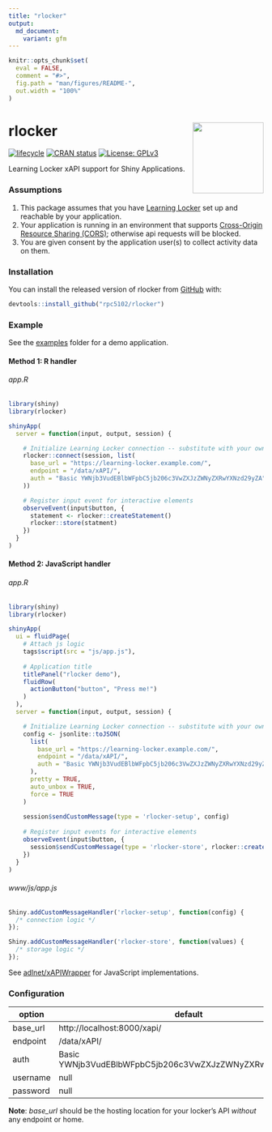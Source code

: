 ```yaml
---
title: "rlocker"
output:
  md_document:
    variant: gfm
---
```


<!-- README.md is generated from README.Rmd. Please edit that file -->

```r
knitr::opts_chunk$set(
  eval = FALSE, 
  comment = "#>",
  fig.path = "man/figures/README-",
  out.width = "100%"
)
```

# rlocker <img src="https://github.com/rpc5102/rlocker/blob/master/rlocker.png?raw=true" align="right" height=140>

<!-- badges: start -->
[![lifecycle](https://img.shields.io/badge/lifecycle-experimental-orange.svg)](https://www.tidyverse.org/lifecycle/#experimental)
[![CRAN status](https://www.r-pkg.org/badges/version/rlocker)](https://cran.r-project.org/package=rlocker)
[![License: GPLv3](https://img.shields.io/github/license/rpc5102/rlocker.svg?style=flat)](https://opensource.org/licenses/GPL-3.0)
<!-- badges: end -->

Learning Locker xAPI support for Shiny Applications.

### Assumptions

1. This package assumes that you have [Learning Locker](https://www.ht2labs.com/learning-locker-community/overview/) set up and reachable by your application.
2. Your application is running in an environment that supports [Cross-Origin Resource Sharing (CORS)](https://developer.mozilla.org/en-US/docs/Web/HTTP/CORS); otherwise api requests will be blocked.
3. You are given consent by the application user(s) to collect activity data on them.

### Installation

You can install the released version of rlocker from [GitHub](https://github.com/) with:

```r
devtools::install_github("rpc5102/rlocker")
```

### Example

See the [examples](./inst/examples/) folder for a demo application.

#### Method 1: R handler
###### app.R
```r
library(shiny)
library(rlocker)

shinyApp(
  server = function(input, output, session) {

    # Initialize Learning Locker connection -- substitute with your own locker credentials
    rlocker::connect(session, list(
      base_url = "https://learning-locker.example.com/",
      endpoint = "/data/xAPI/",
      auth = "Basic YWNjb3VudEBlbWFpbC5jb206c3VwZXJzZWNyZXRwYXNzd29yZA"
    ))

    # Register input event for interactive elements
    observeEvent(input$button, {
      statement <- rlocker::createStatement()
      rlocker::store(statment)
    })
  }
)
```

#### Method 2: JavaScript handler
###### app.R
```r
library(shiny)
library(rlocker)

shinyApp(
  ui = fluidPage(
    # Attach js logic
    tags$script(src = "js/app.js"),
    
    # Application title
    titlePanel("rlocker demo"),
    fluidRow(
      actionButton("button", "Press me!")
    )
  ),
  server = function(input, output, session) {

    # Initialize Learning Locker connection -- substitute with your own locker credentials
    config <- jsonlite::toJSON(
      list(
        base_url = "https://learning-locker.example.com/",
        endpoint = "/data/xAPI/",
        auth = "Basic YWNjb3VudEBlbWFpbC5jb206c3VwZXJzZWNyZXRwYXNzd29yZA"
      ),
      pretty = TRUE,
      auto_unbox = TRUE,
      force = TRUE
    )
    
    session$sendCustomMessage(type = 'rlocker-setup', config)
    
    # Register input events for interactive elements
    observeEvent(input$button, {
      session$sendCustomMessage(type = 'rlocker-store', rlocker::createStatement())
    })
  }
)
```
###### www/js/app.js
```js
Shiny.addCustomMessageHandler('rlocker-setup', function(config) {
  /* connection logic */
});

Shiny.addCustomMessageHandler('rlocker-store', function(values) {
  /* storage logic */
});
```

See [adlnet/xAPIWrapper](https://github.com/adlnet/xAPIWrapper/) for JavaScript implementations.

### Configuration
|option|default|
|---|---|
|base_url|http://localhost:8000/xapi/|
|endpoint|/data/xAPI/|
|auth|Basic YWNjb3VudEBlbWFpbC5jb206c3VwZXJzZWNyZXRwYXNzd29yZA|
|username|null|
|password|null|

**Note**: *base_url* should be the hosting location for your locker's API *without* any endpoint or home.

